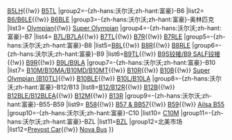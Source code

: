 {{Navbox
|name = 沃尔沃巴士型号
|title= -{zh-cn:沃尔沃巴士型号;zh-hk:富豪巴士型號;zh-tw:富豪公車型號}-
|bodystyle = width:100%;
|group1=-{zh-hans:沃尔沃;zh-hant:富豪}-B5
|list1= [[富豪B5L|B5L]]{{!w}} [[Volvo B5LH|B5LH]]{{!w}} [[富豪B5TL|B5TL]]
|group2=-{zh-hans:沃尔沃;zh-hant:富豪}-B6
|list2= [[富豪B6|B6/B6LE]]{{!w}} [[Volvo B6BLE|B6BLE]]
|group3=-{zh-hans:沃尔沃;zh-hant:富豪}-奥林匹克
|list3= [[富豪奧林匹克|Olympian]]{{!w}} [[富豪超級奧林匹克|Super Olympian]]
|group4=-{zh-hans:沃尔沃;zh-hant:富豪}-B7
|list4= [[沃尔沃B7L|B7L/B7LA]]{{!w}} [[沃尔沃B7TL|B7TL]]{{!w}} [[沃尔沃B7R|B7R]]{{!w}} [[富豪B7RLE|B7RLE]]
|group5=-{zh-hans:沃尔沃;zh-hant:富豪}-B8
|list5=[[富豪B8L|B8L]]{{!w}} [[富豪B8R|B8R]]{{!w}} [[沃尔沃B8RLE|B8RLE]]
|group6=-{zh-hans:沃尔沃;zh-hant:富豪}-B9
|list6=[[富豪B9TL|B9TL]]{{!w}} [[沃尔沃B9S铰接客车|B9S铰接/B9 SALF铰接]]{{!w}} [[沃尔沃B9R|B9R]]{{!w}} [[沃尔沃B9L|B9L/B9LA]]
|group7=-{zh-hans:沃尔沃;zh-hant:富豪}-B10
|list7= [[富豪B10M|B10M/B10MA/B10MD/B10MT]]{{!w}} [[富豪B10R|B10R]]{{!w}} [[富豪B10B|B10B]]{{!w}} [[富豪超級奧林匹克|Super Olympian (B10TL)]]{{!w}} [[富豪B10BLE|B10BLE]]{{!w}} [[富豪B10L|B10L/B10LA]]
|group8=-{zh-hans:沃尔沃;zh-hant:富豪}-B12/B13
|list8=[[沃尔沃B12R|B12/B12R]]{{!w}} [[沃尔沃B12B|B12B]]{{!w}} [[富豪B12BLE|B12BLE/B12BLEA]]{{!w}} [[沃尔沃B12M|B12M]]{{!w}} [[沃尔沃B13R|B13R]]
|group9=-{zh-hans:沃尔沃;zh-hant:富豪}-B55-B59
|list9= [[沃尔沃B58|B58]]{{!w}} [[沃尔沃B57|B57 & BB57]]{{!w}} [[沃尔沃B59|B59]]{{!w}} [[艾莎富豪B55|Ailsa B55]]
|group10=-{zh-hans:沃尔沃;zh-hant:富豪}-C10
|list10= [[沃尔沃C10M|C10M]]
|group11=-{zh-hans:沃尔沃;zh-hant:富豪}-BZL
|list11=[[富豪BZL|BZL]]
|group12=北美市场
|list12=[[Prevost Car]]{{!w}} [[Nova Bus]]
}}<noinclude>
[[Category:巴士型号|{{PAGENAME}}]]</noinclude>